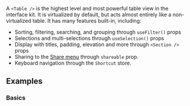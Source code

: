 A `<Table />` is the highest level and most powerful table view in the interface kit.
It is virtualized by default, but acts almost entirely like a non-virtualized table.
It has many features built-in, including:

- Sorting, filtering, searching, and grouping through `useFilter()` props
- Selections and multi-selections through `useSelection()` props
- Display with titles, padding, elevation and more through `<Section />` props
- Sharing to the [Share menu]() through `shareable` prop.
- Keyboard navigation through the `Shortcut` store.

## Examples

### Basics

<Example id="Simple" />
